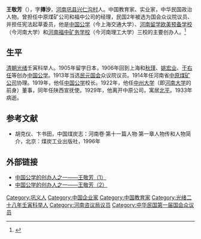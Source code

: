'''王敬芳'''（{{bd|1876年||1933年|}}），字'''摶沙'''，[[河南|河南]][[巩县|巩县]][[兴仁沟村|兴仁沟村]]人。中国教育家、实业家，中华民国政治人物。曾担任中原煤矿公司和福中公司的经理，民国2年被选为国会众议院议员、 并担任宪法起草委员，他是[[中国公学|中国公学]]（今上海交通大学）、[[河南留学欧美预备学校|河南留学欧美预备学校]]（今河南大学）和[[河南福中矿务学校|河南福中矿务学校]]（今河南理工大学）三校的主要创办人。<ref>{{cite journal zh| author =陈希亮| date =2012年 | title =王敬芳字抟沙非搏沙——《梁启超年谱长编》诸书勘误  | journal =《江海学刊》| volume =| issue = 第2期| pages =| publisher = 江苏省社会科学院| location = 南京市| issn =1000-856X }}</ref>

==生平==
[[清朝|清朝]][[光绪|光绪]]壬寅科举人。1905年留学日本，1906年回到上海和[[秋瑾|秋瑾]]、[[姚宏业|姚宏业]]、[[于右任|于右任]]等创办[[中国公学|中国公学]]。1913年当选[[民元国会|民元国会]]众议院议员。1914年任河南省[[中原煤矿公司|中原煤矿公司]]协理。1919年，他任[[中国公学|中国公学]]校长。1922年，他任[[中州大学|中州大学]]（即[[河南大学|河南大学]]的前身）董事，同年任陕西宣抚使。1929年，他离开中原公司，寓居[[北平|北平]]。1933年病逝。

==参考文献==
{{reflist}}
*胡克仪、卞书田，中国煤炭志：河南卷·第十一篇人物·第一章人物传和人物简介，北京：煤炭工业出版社，1996年

== 外部链接 ==
{{Wikisourceshas2|
* [[s:籌辦留學歐美預備學校公啟|筹办留学欧美预备学校公启]]
}}
*[https://web.archive.org/web/20160304220040/http://www.shwusong.com/shownews.asp?id=1488 中国公学的创办人之一——王敬芳（1）]
*[https://web.archive.org/web/20160304220050/http://www.shwusong.com/shownews.asp?id=1489 中国公学的创办人之一——王敬芳（2）]

{{中国近现代文学}}
{{中華民國第二屆國會眾議院議員}}
[[Category:巩义人|Category:巩义人]]
[[Category:中国企业家|Category:中国企业家]]
[[Category:中国教育家|Category:中国教育家]]
[[Category:光绪二十八年壬寅科举人|Category:光绪二十八年壬寅科举人]]
[[Category:河南咨议局议员|Category:河南咨议局议员]]
[[Category:中华民国第一届国会众议员|Category:中华民国第一届国会众议员]]